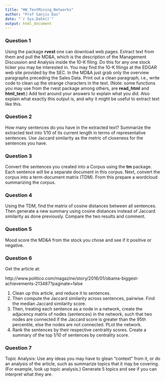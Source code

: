 ```yaml
---
title: "HW_TextMining_Networks"
author: "Prof Sanjiv Das"
date: "`r Sys.Date()`"
output: html_document
---
```



### Question 1 

Using the package **rvest** one can download web pages. Extract text from them and pull the MD&A, which is the description of the Management Discussion and Analysis inside the 10-K filing. Do this for any one stock ticker you may be interested in. You may find the 10-K filings at the EDGAR web site provided by the SEC. In the MD&A just grab only the overview paragraphs preceding the Sales Data. Print out a clean paragraph, i.e., write code to clean up the strange characters in the text. (Note: some functions you may use from the rvest package among others, are **read_html** and **html_text**.) Add text around your answers to explain what you did. Also explain what exactly this output is, and why it might be useful to extract text like this. 



### Question 2

How many sentences do you have in the extracted text? Summarize the extracted text into 1/10 of its current length in terms of representative sentences. Use Jaccard similarity as the metric of closeness for the sentences you have. 
 

### Question 3

Convert the sentences you created into a Corpus using the **tm** package. Each sentence will be a separate document in this corpus. Next, convert the corpus into a term-document matrix (TDM). From this prepare a wordcloud summarizing the corpus. 



### Question 4

Using the TDM, find the matrix of cosine distances between all sentences. Then generate a new summary using cosine distances instead of Jaccard similarity as done previously. Compare the two results and comment. 

 

### Question 5

Mood score the MD&A from the stock you chose and see if it positive or negative. 



### Question 6

Get the article at: 

http://www.politico.com/magazine/story/2016/01/obama-biggest-achievements-213487?paginate=false

1. Clean up this article, and reduce it to sentences.
2. Then compute the Jaccard similarity across sentences, pairwise. Find the median Jaccard similarity score. 
3. Then, treating each sentence as a node in a network, create the adjacency matrix of nodes (sentences) in the network, such that two nodes are connected if the Jaccard score is greater than the 95th percentile, else the nodes are not connected. PLot the network. 
4. Rank the sentences by their respective centrality scores. Create a summary of the top 1/10 of sentences by centrality score. 


### Question 7

Topic Analysis: Use any ideas you may have to glean "context" from it, or do an analysis of the article, such as summarize topics that it may be covering. (For example, look up topic analysis.) Generate 5 topics and see if you can interpret what they are.

